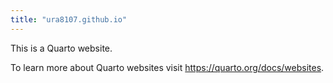```yaml
---
title: "ura8107.github.io"
---
```


This is a Quarto website.

To learn more about Quarto websites visit <https://quarto.org/docs/websites>.
